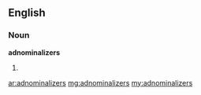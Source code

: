 ==English==

===Noun===
'''adnominalizers'''

# {{plural of|adnominalizer}}

[[ar:adnominalizers]]
[[mg:adnominalizers]]
[[my:adnominalizers]]